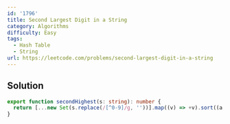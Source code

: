 ```yaml
---
id: '1796'
title: Second Largest Digit in a String
category: Algorithms
difficulty: Easy
tags:
  - Hash Table
  - String
url: https://leetcode.com/problems/second-largest-digit-in-a-string
---
```


## Solution

```typescript filename="solution.ts" copy
export function secondHighest(s: string): number {
  return [...new Set(s.replace(/[^0-9]/g, ''))].map((v) => +v).sort((a, b) => b - a)[1] ?? -1;
}
```

